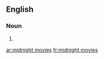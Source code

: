 ==English==

===Noun===
{{head|en|noun plural form|head=[[midnight]] [[movie]]s}}

# {{plural of|midnight movie|lang=en}}

[[ar:midnight movies]]
[[fr:midnight movies]]